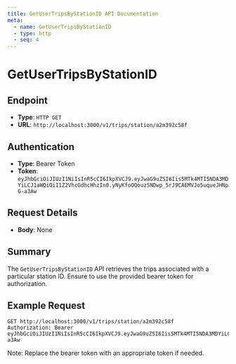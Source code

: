 ```yaml
---
title: GetUserTripsByStationID API Documentation
meta:
  - name: GetUserTripsByStationID
  - type: http
  - seq: 4
---
```


# GetUserTripsByStationID

## Endpoint
- **Type**: `HTTP GET`
- **URL**: `http://localhost:3000/v1/trips/station/a2m392c58f`

## Authentication
- **Type**: Bearer Token
- **Token**: `eyJhbGciOiJIUzI1NiIsInR5cCI6IkpXVCJ9.eyJwaG9uZSI6Iis5MTk4MTI5NDA3MDYiLCJ1aWQiOiI1Z2VhcGdhcHhzIn0.yNyKfoOQouzSNDwp_5rJ9CAEMVJo5uqueJHNpG-a3Aw`

## Request Details
- **Body**: None

## Summary
The `GetUserTripsByStationID` API retrieves the trips associated with a particular station ID. Ensure to use the provided bearer token for authorization.

## Example Request
```http
GET http://localhost:3000/v1/trips/station/a2m392c58f
Authorization: Bearer eyJhbGciOiJIUzI1NiIsInR5cCI6IkpXVCJ9.eyJwaG9uZSI6Iis5MTk4MTI5NDA3MDYiLCJ1aWQiOiI1Z2VhcGdhcHhzIn0.yNyKfoOQouzSNDwp_5rJ9CAEMVJo5uqueJHNpG-a3Aw
```

Note: Replace the bearer token with an appropriate token if needed.